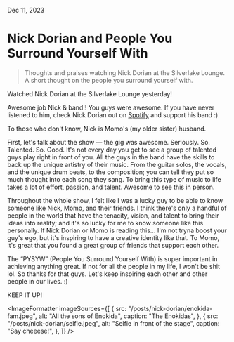 
Dec 11, 2023

# Nick Dorian and People You Surround Yourself With

<BlockQuote>
  Thoughts and praises watching Nick Dorian at the Silverlake Lounge. A short
  thought on the people you surround yourself with.
</BlockQuote>

<HeroImage
  src="/posts/nick-dorian/diego.jpeg"
  alt="Diego the dog at Silverlake Lounge"
  caption="Diego stealing the show"
/>

Watched Nick Dorian at the Silverlake Lounge yesterday!

Awesome job Nick & band!! You guys were awesome. If you have never listened to him, check Nick Dorian out on [Spotify](https://open.spotify.com/artist/60tZRF2LOOUONoZXo2ATtd?si=kS89bZsJTOaE18IuJsysWw) and support his band :)

To those who don't know, Nick is Momo's (my older sister) husband.

First, let's talk about the show — the gig was awesome. Seriously. So. Talented. So. Good. It's not every day you get to see a group of talented guys play right in front of you. All the guys in the band have the skills to back up the unique artistry of their music. From the guitar solos, the vocals, and the unique drum beats, to the composition; you can tell they put so much thought into each song they sang. To bring this type of music to life takes a lot of effort, passion, and talent. Awesome to see this in person.

Throughout the whole show, I felt like I was a lucky guy to be able to know someone like Nick, Momo, and their friends. I think there's only a handful of people in the world that have the tenacity, vision, and talent to bring their ideas into reality; and it's so lucky for me to know someone like this personally. If Nick Dorian or Momo is reading this… I'm not tryna boost your guy's ego, but it's inspiring to have a creative identity like that. To Momo, it's great that you found a great group of friends that support each other.

The “PYSYW” (People You Surround Yourself With) is super important in achieving anything great. If not for all the people in my life, I won't be shit lol. So thanks for that guys. Let's keep inspiring each other and other people in our lives. :)

KEEP IT UP!

<ImageFormatter
  imageSources={[
    {
      src: "/posts/nick-dorian/enokida-fam.jpeg",
      alt: "All the sons of Enokida",
      caption: "The Enokidas",
    },
    {
      src: "/posts/nick-dorian/selfie.jpeg",
      alt: "Selfie in front of the stage",
      caption: "Say cheeese!",
    },
  ]}
/>
